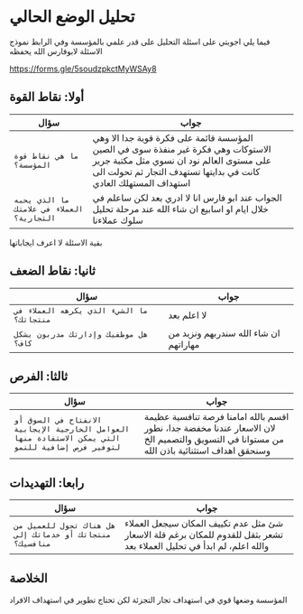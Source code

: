 # تحليل الوضع الحالي

فيما يلي اجوبتي على اسئلة التحليل على قدر علمي بالمؤسسة وفي الرابط نموذج الاسئلة لابوفارس الله يحفظه

https://forms.gle/5soudzpkctMyWSAy8


## أولا: نقاط القوة

| سؤال | جواب |
| -------- | ---- |
| `ما هي نقاط قوة المؤسسة؟` |  المؤسسة قائمة على فكرة قوية جدا الا وهي الاستوكات وهي فكرة غير منفذة سوى في الصين على مستوى العالم نود ان نسوي مثل مكتبة جرير كانت في بدايتها تستهدف التجار ثم تحولت الى استهداف المستهلك العادي|
|  `ما الذي يحبه العملاء في علامتك التجارية؟`   |   الجواب عند ابو فارس انا لا ادري بعد لكن ساعلم في خلال ايام او اسابيع ان شاء الله عند مرحلة تحليل سلوك عملاءنا  |

بقية الاسئلة لا اعرف ايجاباتها

## ثانيا: نقاط الضعف

| سؤال | جواب |
| -------- | ---- |
| `ما الشيء الذي يكرهه العملاء في منتجاتك؟` | لا اعلم بعد |
| `هل موظفيك وإدارتك مدربون بشكل كاف؟`| ان شاء الله سندربهم ونزيد من مهاراتهم |

## ثالثا: الفرص

| سؤال | جواب |
| -------- | ---- |
| `الانفتاح في السوق أو العوامل الخارجية الإيجابية التي يمكن الاستفادة منها لتوفير فرص إضافية للنمو`| اقسم بالله امامنا فرصة تنافسية عظيمة لان الاسعار عندنا مخفضة جدا، نطور من مستوانا في التسويق والتصميم الخ وسنحقق اهداف استثنائية باذن الله |

## رابعا: التهديدات

| سؤال | جواب |
| -------- | ---- |
| `هل هناك تحول للعميل من منتجاتك أو خدماتك إلى منافسيك؟`| شئ مثل عدم تكييف المكان سيجعل العملاء تشعر بثقل للقدوم للمكان برغم قلة الاسعار والله اعلم، لم ابدأ في تحليل العملاء بعد |



## الخلاصة

المؤسسة وضعها قوي في استهداف تجار التجزئة لكن تحتاج تطوير في استهداف الافراد

